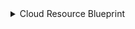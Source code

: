 <details>

<summary>Cloud Resource Blueprint</summary>

```json showLineNumbers
{
  "identifier": "azureCloudResource",
  "title": "Cloud Resource",
  "icon": "Azure",
  "schema": {
    "properties": {
      "type": {
        "icon": "Service",
        "title": "Type",
        "type": "string"
      },
      "location": {
        "icon": "Home",
        "title": "Location",
        "type": "string"
      },
      "tags": {
        "title": "Tags",
        "type": "object",
        "icon": "BlankPage"
      }
    },
    "required": []
  },
  "mirrorProperties": {},
  "calculationProperties": {},
  "aggregationProperties": {},
  "relations": {
    "resource_group": {
      "title": "Resource Group",
      "target": "azureResourceGroup",
      "required": false,
      "many": false
    }
  }
}

```

</details>
